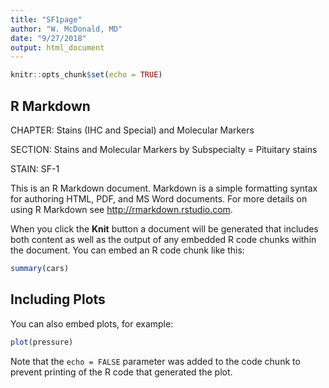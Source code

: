 ```yaml
---
title: "SF1page"
author: "W. McDonald, MD"
date: "9/27/2018"
output: html_document
---
```


```r
knitr::opts_chunk$set(echo = TRUE)
```

## R Markdown

CHAPTER: Stains (IHC and Special) and Molecular Markers

SECTION: Stains and Molecular Markers by Subspecialty = Pituitary stains

STAIN: SF-1


This is an R Markdown document. Markdown is a simple formatting syntax for authoring HTML, PDF, and MS Word documents. For more details on using R Markdown see <http://rmarkdown.rstudio.com>.

When you click the **Knit** button a document will be generated that includes both content as well as the output of any embedded R code chunks within the document. You can embed an R code chunk like this:

```r
summary(cars)
```

## Including Plots

You can also embed plots, for example:

```r
plot(pressure)
```

Note that the `echo = FALSE` parameter was added to the code chunk to prevent printing of the R code that generated the plot.
